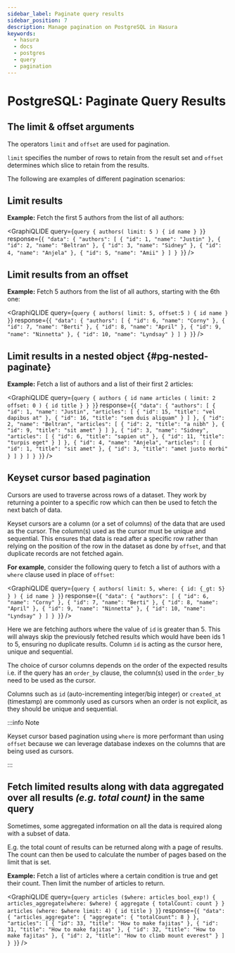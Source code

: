 ```yaml
---
sidebar_label: Paginate query results
sidebar_position: 7
description: Manage pagination on PostgreSQL in Hasura
keywords:
  - hasura
  - docs
  - postgres
  - query
  - pagination
---
```



# PostgreSQL: Paginate Query Results

## The **limit** & **offset** arguments

The operators `limit` and `offset` are used for pagination.

`limit` specifies the number of rows to retain from the result set and `offset` determines which slice to retain from
the results.

[//]: # ([//]: # "You can see the complete specification of the `limit` and `offset` arguments in the")

[//]: # ([//]: # "[API reference]&#40;/api-reference/graphql-api/query.mdx#paginationexp&#41;.")

The following are examples of different pagination scenarios:

## Limit results

**Example:** Fetch the first 5 authors from the list of all authors:

<GraphiQLIDE
  query={`query {
  authors(
    limit: 5
  ) {
    id
    name
  }
}`}
  response={`{
  "data": {
    "authors": [
      {
        "id": 1,
        "name": "Justin"
      },
      {
        "id": 2,
        "name": "Beltran"
      },
      {
        "id": 3,
        "name": "Sidney"
      },
      {
        "id": 4,
        "name": "Anjela"
      },
      {
        "id": 5,
        "name": "Amii"
      }
    ]
  }
}`}
/>

## Limit results from an offset

**Example:** Fetch 5 authors from the list of all authors, starting with the 6th one:

<GraphiQLIDE
  query={`query {
  authors(
    limit: 5,
    offset:5
  ) {
    id
    name
  }
}`}
  response={`{
  "data": {
    "authors": [
      {
        "id": 6,
        "name": "Corny"
      },
      {
        "id": 7,
        "name": "Berti"
      },
      {
        "id": 8,
        "name": "April"
      },
      {
        "id": 9,
        "name": "Ninnetta"
      },
      {
        "id": 10,
        "name": "Lyndsay"
      }
    ]
  }
}`}
/>

## Limit results in a nested object {#pg-nested-paginate}

**Example:** Fetch a list of authors and a list of their first 2 articles:

<GraphiQLIDE
  query={`query {
  authors {
    id
    name
    articles (
      limit: 2
      offset: 0
    ) {
      id
      title
    }
  }
}`}
  response={`{
  "data": {
    "authors": [
      {
        "id": 1,
        "name": "Justin",
        "articles": [
          {
            "id": 15,
            "title": "vel dapibus at"
          },
          {
            "id": 16,
            "title": "sem duis aliquam"
          }
        ]
      },
      {
        "id": 2,
        "name": "Beltran",
        "articles": [
          {
            "id": 2,
            "title": "a nibh"
          },
          {
            "id": 9,
            "title": "sit amet"
          }
        ]
      },
      {
        "id": 3,
        "name": "Sidney",
        "articles": [
          {
            "id": 6,
            "title": "sapien ut"
          },
          {
            "id": 11,
            "title": "turpis eget"
          }
        ]
      },
      {
        "id": 4,
        "name": "Anjela",
        "articles": [
          {
            "id": 1,
            "title": "sit amet"
          },
          {
            "id": 3,
            "title": "amet justo morbi"
          }
        ]
      }
    ]
  }
}`}
/>

## Keyset cursor based pagination

Cursors are used to traverse across rows of a dataset. They work by returning a pointer to a specific row which can then
be used to fetch the next batch of data.

Keyset cursors are a column (or a set of columns) of the data that are used as the cursor. The column(s) used as the
cursor must be unique and sequential. This ensures that data is read after a specific row rather than relying on the
position of the row in the dataset as done by `offset`, and that duplicate records are not fetched again.

**For example**, consider the following query to fetch a list of authors with a `where` clause used in place of
`offset`:

<GraphiQLIDE
  query={`query {
  authors(
    limit: 5,
    where: { id: {_gt: 5} }
  ) {
    id
    name
  }
}`}
  response={`{
  "data": {
    "authors": [
      {
        "id": 6,
        "name": "Corny"
      },
      {
        "id": 7,
        "name": "Berti"
      },
      {
        "id": 8,
        "name": "April"
      },
      {
        "id": 9,
        "name": "Ninnetta"
      },
      {
        "id": 10,
        "name": "Lyndsay"
      }
    ]
  }
}`}
/>

Here we are fetching authors where the value of `id` is greater than 5. This will always skip the previously fetched
results which would have been ids 1 to 5, ensuring no duplicate results. Column `id` is acting as the cursor here,
unique and sequential.

The choice of cursor columns depends on the order of the expected results i.e. if the query has an `order_by` clause,
the column(s) used in the `order_by` need to be used as the cursor.

Columns such as `id` (auto-incrementing integer/big integer) or `created_at` (timestamp) are commonly used as cursors
when an order is not explicit, as they should be unique and sequential.

:::info Note

Keyset cursor based pagination using `where` is more performant than using `offset` because we can leverage database
indexes on the columns that are being used as cursors.

:::

## Fetch limited results along with data aggregated over all results _(e.g. total count)_ in the same query

Sometimes, some aggregated information on all the data is required along with a subset of data.

E.g. the total count of results can be returned along with a page of results. The count can then be used to calculate
the number of pages based on the limit that is set.

**Example:** Fetch a list of articles where a certain condition is true and get their count. Then limit the number of
articles to return.

<GraphiQLIDE
  query={`query articles ($where: articles_bool_exp!) {
  articles_aggregate(where: $where) {
    aggregate {
      totalCount: count
    }
  }
  articles (where: $where limit: 4) {
    id
    title
  }
}`}
  response={`{
  "data": {
    "articles_aggregate": {
      "aggregate": {
        "totalCount": 8
      }
    },
    "articles": [
      {
        "id": 33,
        "title": "How to make fajitas"
      },
      {
        "id": 31,
        "title": "How to make fajitas"
      },
      {
        "id": 32,
        "title": "How to make fajitas"
      },
      {
        "id": 2,
        "title": "How to climb mount everest"
      }
    ]
  }
}`}
/>

[//]: # ([//]: # ":::info Caveat")

[//]: # ([//]: #)

[//]: # ([//]:)

[//]: # (  #)

[//]: # (  "If this needs to be done over [subscriptions]&#40;/subscriptions/postgres/index.mdx&#41;, two subscriptions will need to be run")

[//]: # ([//]:)

[//]: # (  #)

[//]: # (  "as Hasura follows the [GraphQL spec]&#40;https://graphql.github.io/graphql-spec/June2018/#sec-Single-root-field&#41; which")

[//]: # ([//]: # "allows for only one root field in a subscription.")

[//]: # ([//]: #)

[//]: # ([//]: # ":::")
